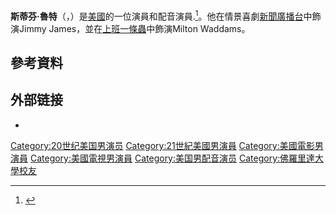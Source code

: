 {{Infobox person
| image = StephenRootFeb09.jpg
| caption = 魯特於2009年
| birth_name = 
| birth_date = {{birth date and age|1951|11|17}}
| birth_place =  美國[[薩拉索塔_(佛羅里達州)|薩拉索塔 (佛羅里達州)]]
| alma_mater  = [[佛羅里達大學|佛羅里達大學]]
| home_town = [[維羅海灘_(佛羅里達州)|維羅海灘 (佛羅里達州)]]
| residence = [[加利福尼亞州|加利福尼亞州]][[洛杉磯|洛杉磯]]
| occupation = 演員，配音演員
| years_active = 1988–現在
| spouse = [[Romy_Rosemont|Romy Rosemont]]
}}
'''斯蒂芬·魯特'''（{{lang-en|Stephen Aaron Root}}，{{bd|1951年|11月17日||}}）是[[美國|美國]]的一位演員和配音演員.<ref>{{cite web |last=Harris |first=Will |url=http://www.avclub.com/article/stephen-root-69640 |title=Stephen Root · Interview · The A.V. Club |publisher=Avclub.com |date=2012-02-21 |accessdate=2014-08-17 |archive-date=2014-08-27 |archive-url=https://web.archive.org/web/20140827162425/http://www.avclub.com/article/stephen-root-69640 |dead-url=no }}</ref>。他在情景喜劇[[新聞廣播台|新聞廣播台]]中飾演Jimmy James，並在[[上班一條蟲|上班一條蟲]]中飾演Milton Waddams。

==參考資料==
{{Reflist}}

== 外部链接 ==
{{commons category|Stephen Root}}
* {{IMDb name|740535}}

{{Authority control}}

{{DEFAULTSORT:Root, Stephen}}
[[Category:20世纪美国男演员|Category:20世纪美国男演员]]
[[Category:21世紀美國男演員|Category:21世紀美國男演員]]
[[Category:美國電影男演員|Category:美國電影男演員]]
[[Category:美國電視男演員|Category:美國電視男演員]]
[[Category:美国男配音演员|Category:美国男配音演员]]
[[Category:佛羅里達大學校友|Category:佛羅里達大學校友]]